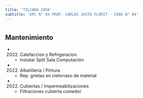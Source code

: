 ```yaml
---
title: 'TILCARA 2856'
subtitle: 'EPC N° 03 PROF. CARLOS JUSTO FLORIT - CENS N° 84'
---
```


#


## Mantenimiento

*  (2022) Calefaccion y Refrigeracion 
    + Instalar Split Sala Computación

*  (2022) Albañileria / Pintura 
    + Rep. grietas en cielorraso de material

*  (2022) Cubiertas / Impermeabilizaciones 
    + Filtraciones cubierta comedor



